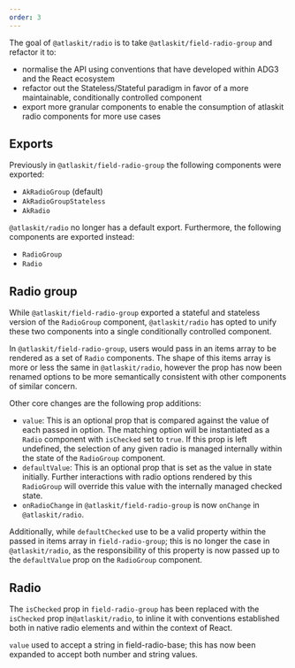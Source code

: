 ```yaml
---
order: 3
---
```


The goal of `@atlaskit/radio` is to take `@atlaskit/field-radio-group` and refactor it to:

- normalise the API using conventions that have developed within ADG3 and the React ecosystem
- refactor out the Stateless/Stateful paradigm in favor of a more maintainable, conditionally controlled component
- export more granular components to enable the consumption of atlaskit radio components for more use cases

## Exports

Previously in `@atlaskit/field-radio-group` the following components were exported:

- `AkRadioGroup` (default)
- `AkRadioGroupStateless`
- `AkRadio`

`@atlaskit/radio` no longer has a default export. Furthermore, the following components are exported instead:

- `RadioGroup`
- `Radio`

## Radio group

While `@atlaskit/field-radio-group` exported a stateful and stateless version of the `RadioGroup` component, `@atlaskit/radio` has opted to unify these two components into a single conditionally controlled component.

In `@atlaskit/field-radio-group`, users would pass in an items array to be rendered as a set of `Radio` components. The shape of this items array is more or less the same in `@atlaskit/radio`, however the prop has now been renamed options to be more semantically consistent with other components of similar concern.

Other core changes are the following prop additions:

- `value`: This is an optional prop that is compared against the value of each passed in option. The matching option will be instantiated as a `Radio` component with `isChecked` set to `true`. If this prop is left undefined, the selection of any given radio is managed internally within the state of the `RadioGroup` component.
- `defaultValue`: This is an optional prop that is set as the value in state initially. Further interactions with radio options rendered by this `RadioGroup` will override this value with the internally managed checked state.
- `onRadioChange` in `@atlaskit/field-radio-group` is now `onChange` in `@atlaskit/radio`.

Additionally, while `defaultChecked` use to be a valid property within the passed in items array in `field-radio-group`; this is no longer the case in `@atlaskit/radio`, as the responsibility of this property is now passed up to the `defaultValue` prop on the `RadioGroup` component.

## Radio

The `isChecked` prop in `field-radio-group` has been replaced with the `isChecked` prop in`@atlaskit/radio`, to inline it with conventions established both in native radio elements and within the context of React.

`value` used to accept a string in field-radio-base; this has now been expanded to accept both number and string values.
